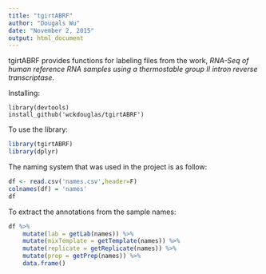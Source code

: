 ```yaml
---
title: "tgirtABRF"
author: "Dougals Wu"
date: "November 2, 2015"
output: html_document
---
```


tgirtABRF provides functions for labeling files from the work, *RNA-Seq of human reference RNA samples using a
thermostable group II intron reverse transcriptase*.  

Installing:
```
library(devtools)
install_github('wckdouglas/tgirtABRF')
```

To use the library:
```r
library(tgirtABRF)
library(dplyr)
```

The naming system that was used in the project is as follow:
``` r
df <- read.csv('names.csv',header=F) 
colnames(df) = 'names'
df

```

To extract the annotations from the sample names:
```r
df %>% 
    mutate(lab = getLab(names)) %>%     
    mutate(mixTemplate = getTemplate(names)) %>% 
    mutate(replicate = getReplicate(names)) %>% 
    mutate(prep = getPrep(names)) %>%
    data.frame()
```
